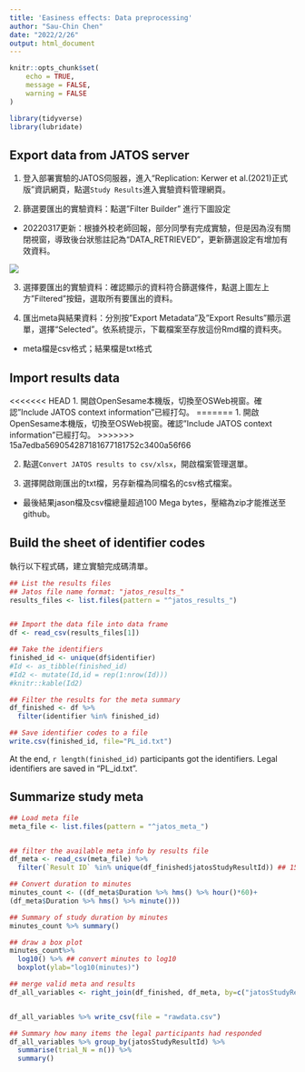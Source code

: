 ```yaml
---
title: 'Easiness effects: Data preprocessing'
author: "Sau-Chin Chen"
date: "2022/2/26"
output: html_document
---
```


```r
knitr::opts_chunk$set(
	echo = TRUE,
	message = FALSE,
	warning = FALSE
)

library(tidyverse)
library(lubridate)
```

## Export data from JATOS server

1. 登入部署實驗的JATOS伺服器，進入“Replication: Kerwer et al.(2021)正式版”資訊網頁，點選`Study Results`進入實驗資料管理網頁。

2. 篩選要匯出的實驗資料：點選"Filter Builder" 進行下圖設定

* 20220317更新：根據外校老師回報，部分同學有完成實驗，但是因為沒有關閉視窗，導致後台狀態註記為“DATA_RETRIEVED”，更新篩選設定有增加有效資料。

![](img/Results_export001.png)

3. 選擇要匯出的實驗資料：確認顯示的資料符合篩選條件，點選上圖左上方"Filtered"按鈕，選取所有要匯出的資料。

4. 匯出meta與結果資料：分別按"Export Metadata"及”Export Results"顯示選單，選擇“Selected"。依系統提示，下載檔案至存放這份Rmd檔的資料夾。

- meta檔是csv格式；結果檔是txt格式


## Import results data

<<<<<<< HEAD
1. 開啟OpenSesame本機版，切換至OSWeb視窗。確認”Include JATOS context  information"已經打勾。
=======
1. 開啟OpenSesame本機版，切換至OSWeb視窗。確認”Include JATOS context information"已經打勾。
>>>>>>> 15a7edba569054287181677181752c3400a56f66

2. 點選`Convert JATOS results to csv/xlsx`，開啟檔案管理選單。

3. 選擇開啟剛匯出的txt檔，另存新檔為同檔名的csv格式檔案。

- 最後結果jason檔及csv檔總量超過100 Mega bytes，壓縮為zip才能推送至github。

## Build the sheet of identifier codes

執行以下程式碼，建立實驗完成碼清單。

```r
## List the results files
## Jatos file name format: "jatos_results_"
results_files <- list.files(pattern = "^jatos_results_")


## Import the data file into data frame
df <- read_csv(results_files[1])

## Take the identifiers
finished_id <- unique(df$identifier)
#Id <- as_tibble(finished_id)
#Id2 <- mutate(Id,id = rep(1:nrow(Id)))
#knitr::kable(Id2)

## Filter the results for the meta summary
df_finished <- df %>%
  filter(identifier %in% finished_id)

## Save identifier codes to a file
write.csv(finished_id, file="PL_id.txt")
```


At the end, `r length(finished_id)` participants got the identifiers. Legal identifiers are saved in "PL_id.txt".


## Summarize study meta

```r
## Load meta file
meta_file <- list.files(pattern = "^jatos_meta_")


## filter the available meta info by results file
df_meta <- read_csv(meta_file) %>%
  filter(`Result ID` %in% unique(df_finished$jatosStudyResultId)) ## 150 participants had a legal finish

## Convert duration to minutes
minutes_count <- ((df_meta$Duration %>% hms() %>% hour()*60)+
(df_meta$Duration %>% hms() %>% minute())) 

## Summary of study duration by minutes 
minutes_count %>% summary()

## draw a box plot
minutes_count%>%
  log10() %>% ## convert minutes to log10
  boxplot(ylab="log10(minutes)")

## merge valid meta and results
df_all_variables <- right_join(df_finished, df_meta, by=c("jatosStudyResultId" = "Result ID"))


df_all_variables %>% write_csv(file = "rawdata.csv")

## Summary how many items the legal participants had responded
df_all_variables %>% group_by(jatosStudyResultId) %>%
  summarise(trial_N = n()) %>%
  summary()
```


